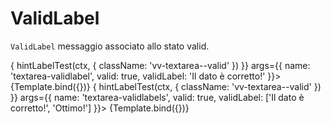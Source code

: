 

<Meta title="Components/Textarea/Props/ValidLabel" component={VvTextarea} />

# ValidLabel

`ValidLabel` messaggio associato allo stato valid.

<Canvas>
	<Story
		name="ValidLabel"
		play={async (ctx) => {
			hintLabelTest(ctx, {
				className: 'vv-textarea--valid'
			})
		}}
		args={{
			name: 'textarea-validlabel',
			valid: true,
			validLabel: 'Il dato è corretto!'
		}}>
		{Template.bind({})}
	</Story>
</Canvas>

<Canvas>
	<Story
		name="ValidLabels"
		play={async (ctx) => {
			hintLabelTest(ctx, {
				className: 'vv-textarea--valid'
			})
		}}
		args={{
			name: 'textarea-validlabels',
			valid: true,
			validLabel: ['Il dato è corretto!', 'Ottimo!']
		}}>
		{Template.bind({})}
	</Story>
</Canvas>
